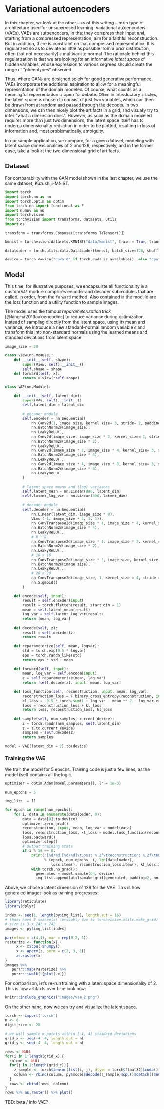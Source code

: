 
# Variational autoencoders {#vaes}

In this chapter, we look at the other -- as of this writing -- main type of architecture used for unsupervised learning: variational autoencoders (VAEs). VAEs are autoencoders, in that they compress their input and, starting from a compressed representation, aim for a faithful reconstruction. But in addition, there is constraint on that compressed representation: It is regularized so as to deviate as little as possible from a prior distribution, often (but not necessarily) a multivariate normal. The rationale behind this regularization is that we are looking for an informative _latent space_ of hidden variables, whose expression to various degrees should create the range of "phenotypes" observed.

Thus, where GANs are designed solely for good generative performance, VAEs incorporate the additional aspiration to allow for a meaningful representation of the domain modeled. Of course, what counts as a meaningful representation is open for debate. Often in introductory articles, the latent space is chosen to consist of just two variables, which can then be drawn from at random and passed through the decoder. In two dimensions, we can then nicely plot the artifacts in a grid, and visually try to infer "what a dimension does". However, as soon as the domain modeled requires more than just two dimensions, the latent space itself has to undergo dimensionality reduction in order to be plotted, resulting in loss of information and, most problematically, ambiguity.

In our sample application, we compare, for a given dataset, modeling with latent space dimensionalities of 2 and 128, respectively, and in the former case, take a look at the two-dimensional grid of artifacts.

## Dataset

For comparability with the GAN model shown in the last chapter, we use the same dataset, Kuzushiji-MNIST.

```python
import torch
import torch.nn as nn
import torch.optim as optim
from torch.nn import functional as F
import numpy as np
import torchvision
from torchvision import transforms, datasets, utils
import os

transform = transforms.Compose([transforms.ToTensor()])

kmnist = torchvision.datasets.KMNIST("data/kmnist", train = True, transform = transform, download = True)

dataloader = torch.utils.data.DataLoader(kmnist, batch_size=128, shuffle = True, num_workers = 8)

device = torch.device("cuda:0" if torch.cuda.is_available()  else "cpu")
```


## Model

This time, for illustrative purposes, we encapsulate all functionality in a custom `VAE` module comprises encoder and decoder submodules that are called, in order, from the `forward` method. Also contained in the module are the loss function and a utility function to sample images.

The model uses the famous _reparameterization trick_ [@kingma2013autoencoding] to reduce variance during optimization. Instead of sampling directly from the latent space, using its mean and variance, we introduce a new standard-normal random variable $\epsilon$ and transform this into non-standard normals using the learned means and standard deviations from latent space.


```python
image_size = 28

class View(nn.Module):
    def __init__(self, shape):
        super(View, self).__init__()
        self.shape = shape
    def forward(self, x):
        return x.view(*self.shape)

class VAE(nn.Module):

    def __init__(self, latent_dim):
        super(VAE, self).__init__()
        self.latent_dim = latent_dim
        
        # encoder module
        self.encoder = nn.Sequential(
            nn.Conv2d(1, image_size, kernel_size= 3, stride= 2, padding  = 1),
            nn.BatchNorm2d(image_size),
            nn.LeakyReLU(),
            nn.Conv2d(image_size, image_size * 2, kernel_size= 3, stride= 2, padding  = 1),
            nn.BatchNorm2d(image_size * 2),
            nn.LeakyReLU(),
            nn.Conv2d(image_size * 2, image_size * 4, kernel_size= 3, stride= 2, padding  = 1),
            nn.BatchNorm2d(image_size * 4),
            nn.LeakyReLU(),
            nn.Conv2d(image_size * 4, image_size * 8, kernel_size= 3, stride= 2, padding  = 1),
            nn.BatchNorm2d(image_size * 8),
            nn.LeakyReLU()
        )
        
        # latent space means and (log) variances
        self.latent_mean = nn.Linear(896, latent_dim)
        self.latent_log_var = nn.Linear(896, latent_dim)
        
        # decoder module
        self.decoder = nn.Sequential(
            nn.Linear(latent_dim, image_size * 8),
            View((-1, image_size * 8, 1, 1)),
            nn.ConvTranspose2d(image_size * 8, image_size * 4, kernel_size = 4, stride = 1, padding = 0, bias = False),
            nn.BatchNorm2d(image_size * 4),
            nn.LeakyReLU(),
            # 8 * 8
            nn.ConvTranspose2d(image_size * 4, image_size * 2, kernel_size = 4, stride = 2, padding = 1, bias = False),
            nn.BatchNorm2d(image_size * 2),
            nn.LeakyReLU(),
            # 16 x 16
            nn.ConvTranspose2d(image_size * 2, image_size, kernel_size = 4, stride = 2, padding = 2, bias = False),
            nn.BatchNorm2d(image_size),
            nn.LeakyReLU(),
            # 28 x 28
            nn.ConvTranspose2d(image_size, 1, kernel_size = 4, stride = 2, padding = 1, bias = False),
            nn.Sigmoid()
        )
        
    def encode(self, input): 
        result = self.encoder(input)
        result = torch.flatten(result, start_dim = 1)
        mean = self.latent_mean(result)
        log_var = self.latent_log_var(result)
        return [mean, log_var]
        
    def decode(self, z):
        result = self.decoder(z)
        return result
        
    def reparameterize(self, mean, logvar):
        std = torch.exp(0.5 * logvar)
        eps = torch.randn_like(std)
        return eps * std + mean
        
    def forward(self, input):
        mean, log_var = self.encode(input)
        z = self.reparameterize(mean, log_var)
        return [self.decode(z), input, mean, log_var]
        
    def loss_function(self, reconstruction, input, mean, log_var):
        reconstruction_loss = F.binary_cross_entropy(reconstruction, input, reduction='sum')
        kl_loss = -0.5 * torch.sum(1 + log_var - mean ** 2 - log_var.exp())
        loss = reconstruction_loss + kl_loss
        return loss, reconstruction_loss, kl_loss
        
    def sample(self, num_samples, current_device):
        z = torch.randn(num_samples, self.latent_dim)
        z = z.to(current_device)
        samples = self.decode(z)
        return samples

model = VAE(latent_dim = 2).to(device)
```

### Training the VAE

We train the model for 5 epochs. Training code is just a few lines, as the model itself contains all the logic.


```python
optimizer = optim.Adam(model.parameters(), lr = 1e-3)

num_epochs = 5

img_list  = []

for epoch in range(num_epochs):
    for i, data in enumerate(dataloader, 0):
        data = data[0].to(device)
        optimizer.zero_grad()
        reconstruction, input, mean, log_var = model(data)
        loss, reconstruction_loss, kl_loss = model.loss_function(reconstruction, input, mean, log_var)
        loss.backward()
        optimizer.step()
        # Output training stats
        if i % 50 == 0:
            print('[%d/%d][%d/%d]\tLoss: %.2f\tReconstruction: %.2f\tKL: %.2f'
                  % (epoch, num_epochs, i, len(dataloader),
                     loss.item(), reconstruction_loss.item(), kl_loss.item()))
            with torch.no_grad():
              generated = model.sample(64, device)
              img_list.append(utils.make_grid(generated, padding=2, normalize=True))


```

Above, we chose a latent dimension of 128 for the VAE. This is how generated images look as training progresses:

```r
library(reticulate)
library(dplyr)

index <- seq(1, length(py$img_list), length.out = 16)
# these have 3 channels! (probably due to torchvision.utils.make_grid)
# size is 3 x 242 x 242
images <- py$img_list[index]

par(mfrow = c(4,4), mar = rep(0.2, 4))
rasterize <- function(x) {
     x <- x$cpu()$numpy()
     x <- aperm(x, perm = c(2, 3, 1))
     as.raster(x)
}
images %>%
   purrr::map(rasterize) %>%
   purrr::iwalk(~{plot(.x)})
```



For comparison, let's re-run training with a latent space dimensionality of 2. This is how artifacts over time look now:

```r
knitr::include_graphics("images/vae_2.png")
```


On the other hand, now we can try and visualize the latent space.

```r
torch <- import("torch")
n <- 8  
digit_size <- 28

# we will sample n points within [-4, 4] standard deviations
grid_x <- seq(-4, 4, length.out = n)
grid_y <- seq(-4, 4, length.out = n)

rows <- NULL
for(i in 1:length(grid_x)){
  column <- NULL
  for(j in 1:length(grid_y)){
    z_sample <- torch$tensor(list(i, j), dtype = torch$float32)$cuda()
    column <- rbind(column, py$model$decode(z_sample)$cpu()$detach()$numpy()[1, 1, , ] %>% matrix(ncol = digit_size))
  }
  rows <- cbind(rows, column)
}
rows %>% as.raster() %>% plot()


```

TBD: beta / info VAE?

